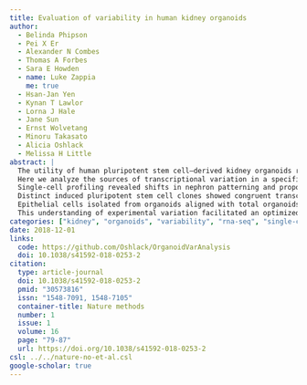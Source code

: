 ```yaml
---
title: Evaluation of variability in human kidney organoids
author:
  - Belinda Phipson
  - Pei X Er
  - Alexander N Combes
  - Thomas A Forbes
  - Sara E Howden
  - name: Luke Zappia
    me: true
  - Hsan-Jan Yen
  - Kynan T Lawlor
  - Lorna J Hale
  - Jane Sun
  - Ernst Wolvetang
  - Minoru Takasato
  - Alicia Oshlack
  - Melissa H Little
abstract: |
  The utility of human pluripotent stem cell–derived kidney organoids relies implicitly on the robustness and transferability of the protocol.
  Here we analyze the sources of transcriptional variation in a specific kidney organoid protocol. Although individual organoids within a differentiation batch showed strong transcriptional correlation, we noted significant variation between experimental batches, particularly in genes associated with temporal maturation.
  Single-cell profiling revealed shifts in nephron patterning and proportions of component cells.
  Distinct induced pluripotent stem cell clones showed congruent transcriptional programs, with interexperimental and interclonal variation also strongly associated with nephron patterning.
  Epithelial cells isolated from organoids aligned with total organoids at the same day of differentiation, again implicating relative maturation as a confounder.
  This understanding of experimental variation facilitated an optimized analysis of organoid-based disease modeling, thereby increasing the utility of kidney organoids for personalized medicine and functional genomics.
categories: ["kidney", "organoids", "variability", "rna-seq", "single-cell"]
date: 2018-12-01
links:
  code: https://github.com/Oshlack/OrganoidVarAnalysis
  doi: 10.1038/s41592-018-0253-2
citation:
  type: article-journal
  doi: 10.1038/s41592-018-0253-2
  pmid: "30573816"
  issn: "1548-7091, 1548-7105"
  container-title: Nature methods
  number: 1
  issue: 1
  volume: 16
  page: "79-87"
  url: https://doi.org/10.1038/s41592-018-0253-2
csl: ../../nature-no-et-al.csl
google-scholar: true
---
```

